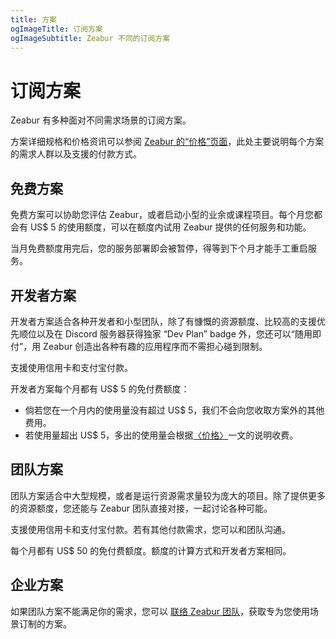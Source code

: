 ```yaml
---
title: 方案
ogImageTitle: 订阅方案
ogImageSubtitle: Zeabur 不同的订阅方案
---
```


# 订阅方案

Zeabur 有多种面对不同需求场景的订阅方案。

方案详细规格和价格资讯可以参阅 [Zeabur 的“价格”页面](https://zeabur.com/zh-CN/pricing)，此处主要说明每个方案的需求人群以及支援的付款方式。

## 免费方案

免费方案可以协助您评估 Zeabur，或者启动小型的业余或课程项目。每个月您都会有 US$ 5 的使用额度，可以在额度内试用 Zeabur 提供的任何服务和功能。

当月免费额度用完后，您的服务部署即会被暂停，得等到下个月才能手工重启服务。

## 开发者方案

开发者方案适合各种开发者和小型团队，除了有慷慨的资源额度、比较高的支援优先顺位以及在 Discord 服务器获得独家 “Dev Plan” badge 外，您还可以“随用即付”，用 Zeabur 创造出各种有趣的应用程序而不需担心碰到限制。

支援使用信用卡和支付宝付款。

开发者方案每个月都有 US$ 5 的免付费额度：

- 倘若您在一个月内的使用量没有超过 US$ 5，我们不会向您收取方案外的其他费用。
- 若使用量超出 US$ 5，多出的使用量会根据[〈价格〉](./pricing)一文的说明收费。

## 团队方案

团队方案适合中大型规模，或者是运行资源需求量较为庞大的项目。除了提供更多的资源额度，您还能与 Zeabur 团队直接对接，一起讨论各种可能。

支援使用信用卡和支付宝付款。若有其他付款需求，您可以和团队沟通。

每个月都有 US$ 50 的免付费额度。额度的计算方式和开发者方案相同。

## 企业方案

如果团队方案不能满足你的需求，您可以 [联络 Zeabur 团队](mailto:contact@zeabur.com)，获取专为您使用场景订制的方案。

